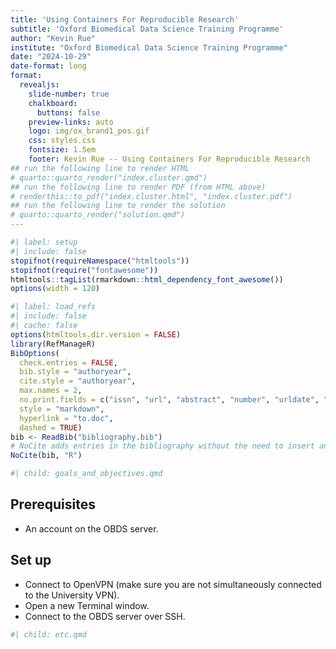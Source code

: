 ```yaml
---
title: 'Using Containers For Reproducible Research'
subtitle: 'Oxford Biomedical Data Science Training Programme'
author: "Kevin Rue"
institute: "Oxford Biomedical Data Science Training Programme"
date: "2024-10-29"
date-format: long
format:
  revealjs: 
    slide-number: true
    chalkboard: 
      buttons: false
    preview-links: auto
    logo: img/ox_brand1_pos.gif
    css: styles.css
    fontsize: 1.5em
    footer: Kevin Rue -- Using Containers For Reproducible Research
## run the following line to render HTML
# quarto::quarto_render("index.cluster.qmd")
## run the following line to render PDF (from HTML above)
# renderthis::to_pdf("index.cluster.html", "index.cluster.pdf")
## run the following line to render the solution
# quarto::quarto_render("solution.qmd")
---
```


```r
#| label: setup
#| include: false
stopifnot(requireNamespace("htmltools"))
stopifnot(require("fontawesome"))
htmltools::tagList(rmarkdown::html_dependency_font_awesome())
options(width = 120)
```

```r
#| label: load_refs
#| include: false
#| cache: false
options(htmltools.dir.version = FALSE)
library(RefManageR)
BibOptions(
  check.entries = FALSE,
  bib.style = "authoryear",
  cite.style = "authoryear",
  max.names = 2,
  no.print.fields = c("issn", "url", "abstract", "number", "urldate", "month", "pages", "file", "note"),
  style = "markdown",
  hyperlink = "to.doc",
  dashed = TRUE)
bib <- ReadBib("bibliography.bib")
# NoCite adds entries in the bibliography without the need to insert an explicit citation.
NoCite(bib, "R")
```

```r
#| child: goals_and_objectives.qmd
```

## Prerequisites

- An account on the OBDS server.

## Set up

- Connect to OpenVPN (make sure you are not simultaneously connected to the University VPN).
- Open a new Terminal window.
- Connect to the OBDS server over SSH.

```r
#| child: etc.qmd
```
